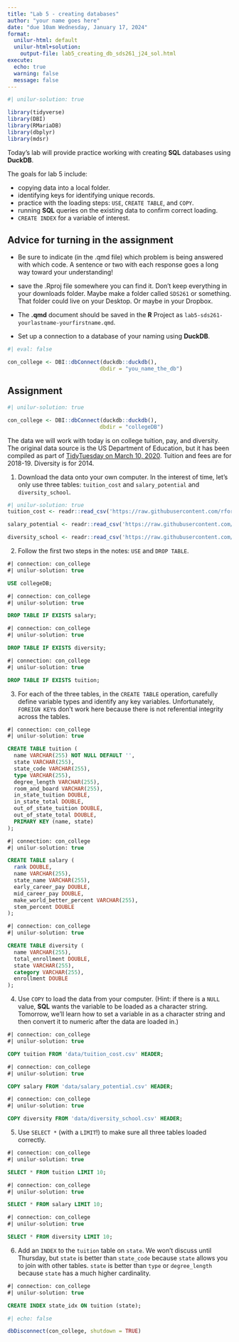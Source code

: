 ```yaml
---
title: "Lab 5 - creating databases"
author: "your name goes here"
date: "due 10am Wednesday, January 17, 2024"
format: 
  unilur-html: default
  unilur-html+solution:
    output-file: lab5_creating_db_sds261_j24_sol.html
execute:
  echo: true
  warning: false
  message: false
---
```


```r
#| unilur-solution: true

library(tidyverse)
library(DBI)
library(RMariaDB)
library(dbplyr)
library(mdsr)
```

Today's lab will provide practice working with creating **SQL** databases using **DuckDB**.  

The goals for lab 5 include:

* copying data into a local folder.
* identifying keys for identifying unique records.
* practice with the loading steps: `USE`, `CREATE TABLE`, and `COPY`.
* running **SQL** queries on the existing data to confirm correct loading.
* `CREATE INDEX` for a variable of interest.


## Advice for turning in the assignment

* Be sure to indicate (in the .qmd file) which problem is being answered with which code.  A sentence or two with each response goes a long way toward your understanding!

* save the .Rproj file somewhere you can find it.  Don't keep everything in your downloads folder.  Maybe make a folder called `SDS261` or something.  That folder could live on your Desktop.  Or maybe in your Dropbox.  

* The **.qmd** document should be saved in the **R** Project as `lab5-sds261-yourlastname-yourfirstname.qmd`. 

* Set up a connection to a database of your naming using **DuckDB**.

```r
#| eval: false

con_college <- DBI::dbConnect(duckdb::duckdb(),
                             dbdir = "you_name_the_db")
```


##  Assignment

```r
#| unilur-solution: true

con_college <- DBI::dbConnect(duckdb::duckdb(),
                             dbdir = "collegeDB")
```

The data we will work with today is on college tuition, pay, and diversity.  The original data source is the US Department of Education, but it has been compiled as part of <a href = "https://github.com/rfordatascience/tidytuesday/tree/master/data/2020/2020-03-10" target = "_blank">TidyTuesday on March 10, 2020</a>.  Tuition and fees are for 2018-19.  Diversity is for 2014.

1. Download the data onto your own computer.  In the interest of time, let's only use three tables: `tuition_cost` and `salary_potential` and `diversity_school`.

```r
#| unilur-solution: true
tuition_cost <- readr::read_csv('https://raw.githubusercontent.com/rfordatascience/tidytuesday/master/data/2020/2020-03-10/tuition_cost.csv')

salary_potential <- readr::read_csv('https://raw.githubusercontent.com/rfordatascience/tidytuesday/master/data/2020/2020-03-10/salary_potential.csv')

diversity_school <- readr::read_csv('https://raw.githubusercontent.com/rfordatascience/tidytuesday/master/data/2020/2020-03-10/diversity_school.csv')

```

2.  Follow the first two steps in the notes: `USE` and `DROP TABLE`.

```sql
#| connection: con_college
#| unilur-solution: true

USE collegeDB;
```

```sql
#| connection: con_college
#| unilur-solution: true

DROP TABLE IF EXISTS salary;
```

```sql
#| connection: con_college
#| unilur-solution: true

DROP TABLE IF EXISTS diversity;
```


```sql
#| connection: con_college
#| unilur-solution: true

DROP TABLE IF EXISTS tuition;
```


3. For each of the three tables, in the `CREATE TABLE` operation, carefully define variable types and identify any key variables.  Unfortunately, `FOREIGN KEY`s don't work here because there is not referential integrity across the tables.

```sql
#| connection: con_college
#| unilur-solution: true

CREATE TABLE tuition (
  name VARCHAR(255) NOT NULL DEFAULT '',
  state VARCHAR(255),
  state_code VARCHAR(255),
  type VARCHAR(255),
  degree_length VARCHAR(255),
  room_and_board VARCHAR(255),
  in_state_tuition DOUBLE,
  in_state_total DOUBLE,
  out_of_state_tuition DOUBLE,
  out_of_state_total DOUBLE,
  PRIMARY KEY (name, state)
);
```



```sql
#| connection: con_college
#| unilur-solution: true

CREATE TABLE salary (
  rank DOUBLE,
  name VARCHAR(255),
  state_name VARCHAR(255),
  early_career_pay DOUBLE,
  mid_career_pay DOUBLE,
  make_world_better_percent VARCHAR(255),
  stem_percent DOUBLE
);
```


```sql
#| connection: con_college
#| unilur-solution: true

CREATE TABLE diversity (
  name VARCHAR(255),
  total_enrollment DOUBLE,
  state VARCHAR(255),
  category VARCHAR(255),
  enrollment DOUBLE
);
```


4. Use `COPY` to load the data from your computer.  (Hint: if there is a `NULL` value, **SQL** wants the variable to be loaded as a character string.  Tomorrow, we'll learn how to set a variable in as a character string and then convert it to numeric after the data are loaded in.)


```sql
#| connection: con_college
#| unilur-solution: true

COPY tuition FROM 'data/tuition_cost.csv' HEADER;
```
```sql
#| connection: con_college
#| unilur-solution: true

COPY salary FROM 'data/salary_potential.csv' HEADER;
```

```sql
#| connection: con_college
#| unilur-solution: true

COPY diversity FROM 'data/diversity_school.csv' HEADER;
```



5. Use `SELECT *` (with a `LIMIT`!) to make sure all three tables loaded correctly.

```sql
#| connection: con_college
#| unilur-solution: true

SELECT * FROM tuition LIMIT 10;
```

```sql
#| connection: con_college
#| unilur-solution: true

SELECT * FROM salary LIMIT 10;
```

```sql
#| connection: con_college
#| unilur-solution: true

SELECT * FROM diversity LIMIT 10;
```

6. Add an `INDEX` to the `tuition` table on `state`.  We won't discuss until Thursday, but `state` is better than `state_code` because `state` allows you to join with other tables.  `state` is better than `type` or `degree_length` because `state` has a much higher cardinality.

```sql
#| connection: con_college
#| unilur-solution: true

CREATE INDEX state_idx ON tuition (state);
```

```r
#| echo: false

dbDisconnect(con_college, shutdown = TRUE)
```

